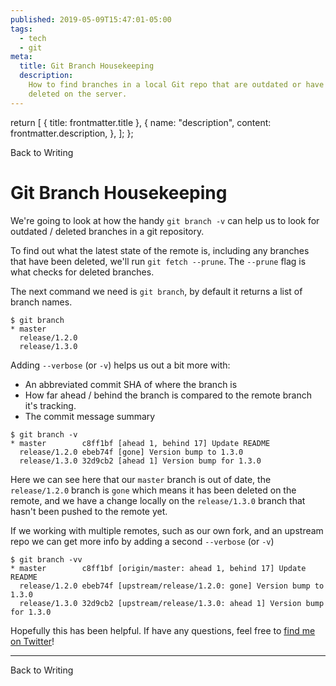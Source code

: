 ```yaml
---
published: 2019-05-09T15:47:01-05:00
tags:
  - tech
  - git
meta:
  title: Git Branch Housekeeping
  description:
    How to find branches in a local Git repo that are outdated or have been
    deleted on the server.
---
```



  return [
    { title: frontmatter.title },
    {
      name: "description",
      content: frontmatter.description,
    },
  ];
};

<Link to="/writing">Back to Writing</Link>

# Git Branch Housekeeping

We're going to look at how the handy `git branch -v` can help us to look for
outdated / deleted branches in a git repository.

To find out what the latest state of the remote is, including any branches that
have been deleted, we'll run `git fetch --prune`. The `--prune` flag is what
checks for deleted branches.

The next command we need is `git branch`, by default it returns a list of branch
names.

```
$ git branch
* master
  release/1.2.0
  release/1.3.0
```

Adding `--verbose` (or `-v`) helps us out a bit more with:

- An abbreviated commit SHA of where the branch is
- How far ahead / behind the branch is compared to the remote branch it's
  tracking.
- The commit message summary

```
$ git branch -v
* master        c8ff1bf [ahead 1, behind 17] Update README
  release/1.2.0 ebeb74f [gone] Version bump to 1.3.0
  release/1.3.0 32d9cb2 [ahead 1] Version bump for 1.3.0
```

Here we can see here that our `master` branch is out of date, the
`release/1.2.0` branch is `gone` which means it has been deleted on the remote,
and we have a change locally on the `release/1.3.0` branch that hasn't been
pushed to the remote yet.

If we working with multiple remotes, such as our own fork, and an upstream repo
we can get more info by adding a second `--verbose` (or `-v`)

```
$ git branch -vv
* master        c8ff1bf [origin/master: ahead 1, behind 17] Update README
  release/1.2.0 ebeb74f [upstream/release/1.2.0: gone] Version bump to 1.3.0
  release/1.3.0 32d9cb2 [upstream/release/1.3.0: ahead 1] Version bump for 1.3.0
```

Hopefully this has been helpful. If have any questions, feel free to
[find me on Twitter](https://twitter.com/Graham42x)!

---

<Link to="/writing">Back to Writing</Link>
